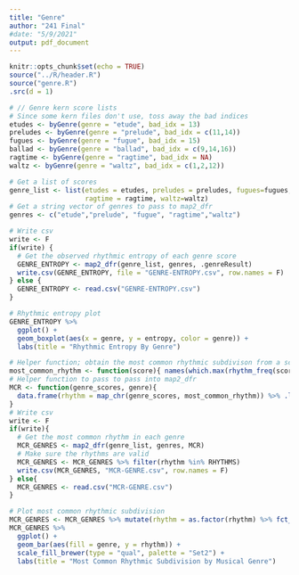 ```yaml
---
title: "Genre"
author: "241 Final"
#date: "5/9/2021"
output: pdf_document
---
```


```r
knitr::opts_chunk$set(echo = TRUE)
source("../R/header.R")
source("genre.R")
.src(d = 1)
```

```r
# // Genre kern score lists
# Since some kern files don't use, toss away the bad indices
etudes <- byGenre(genre = "etude", bad_idx = 13)
preludes <- byGenre(genre = "prelude", bad_idx = c(11,14))
fugues <- byGenre(genre = "fugue", bad_idx = 15)
ballad <- byGenre(genre = "ballad", bad_idx = c(9,14,16))
ragtime <- byGenre(genre = "ragtime", bad_idx = NA)
waltz <- byGenre(genre = "waltz", bad_idx = c(1,2,12))
```

```r
# Get a list of scores
genre_list <- list(etudes = etudes, preludes = preludes, fugues=fugues,
                   ragtime = ragtime, waltz=waltz)
# Get a string vector of genres to pass to map2_dfr
genres <- c("etude","prelude", "fugue", "ragtime","waltz")
```

```r
# Write csv
write <- F
if(write) {
  # Get the observed rhythmic entropy of each genre score
  GENRE_ENTROPY <- map2_dfr(genre_list, genres, .genreResult)
  write.csv(GENRE_ENTROPY, file = "GENRE-ENTROPY.csv", row.names = F)
} else {
  GENRE_ENTROPY <- read.csv("GENRE-ENTROPY.csv")
}
```

```r
# Rhythmic entropy plot
GENRE_ENTROPY %>% 
  ggplot() + 
  geom_boxplot(aes(x = genre, y = entropy, color = genre)) +
  labs(title = "Rhythmic Entropy By Genre")
```

```r
# Helper function; obtain the most common rhythmic subdivison from a score
most_common_rhythm <- function(score){ names(which.max(rhythm_freq(score))) }
# Helper function to pass to pass into map2_dfr
MCR <- function(genre_scores, genre){
  data.frame(rhythm = map_chr(genre_scores, most_common_rhythm)) %>% .labelGenre(genre)
}
# Write csv
write <- F
if(write){
  # Get the most common rhythm in each genre
  MCR_GENRES <- map2_dfr(genre_list, genres, MCR)
  # Make sure the rhythms are valid
  MCR_GENRES <- MCR_GENRES %>% filter(rhythm %in% RHYTHMS)
  write.csv(MCR_GENRES, "MCR-GENRE.csv", row.names = F)
} else{
  MCR_GENRES <- read.csv("MCR-GENRE.csv")
}
```

```r
# Plot most common rhythmic subdivision
MCR_GENRES <- MCR_GENRES %>% mutate(rhythm = as.factor(rhythm) %>% fct_infreq()) 
MCR_GENRES %>% 
  ggplot() + 
  geom_bar(aes(fill = genre, y = rhythm)) + 
  scale_fill_brewer(type = "qual", palette = "Set2") +
  labs(title = "Most Common Rhythmic Subdivision by Musical Genre")
```
